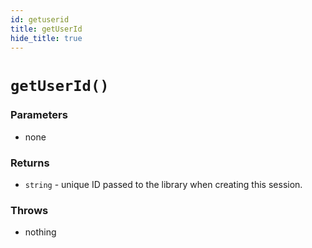 ```yaml
---
id: getuserid
title: getUserId
hide_title: true
---
```


# ``getUserId()``

### Parameters
- none

### Returns
- ``string`` - unique ID passed to the library when creating this session.
### Throws
- nothing